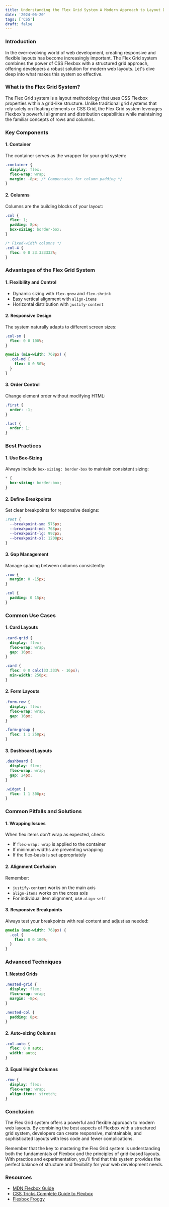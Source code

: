 ```yaml
---
title: Understanding the Flex Grid System A Modern Approach to Layout Design
date: '2024-06-20'
tags: ['CSS']
draft: false
---
```


### Introduction

In the ever-evolving world of web development, creating responsive and flexible layouts has become increasingly important. The Flex Grid system combines the power of CSS Flexbox with a structured grid approach, offering developers a robust solution for modern web layouts. Let's dive deep into what makes this system so effective.

<TOCInline toc={props.toc} exclude="Introduction" />

### What is the Flex Grid System?

The Flex Grid system is a layout methodology that uses CSS Flexbox properties within a grid-like structure. Unlike traditional grid systems that rely solely on floating elements or CSS Grid, the Flex Grid system leverages Flexbox's powerful alignment and distribution capabilities while maintaining the familiar concepts of rows and columns.

### Key Components

#### 1. Container
The container serves as the wrapper for your grid system:
```css
.container {
  display: flex;
  flex-wrap: wrap;
  margin: -8px; /* Compensates for column padding */
}
```

#### 2. Columns
Columns are the building blocks of your layout:
```css
.col {
  flex: 1;
  padding: 8px;
  box-sizing: border-box;
}

/* Fixed-width columns */
.col-4 {
  flex: 0 0 33.333333%;
}
```

### Advantages of the Flex Grid System

#### 1. Flexibility and Control
- Dynamic sizing with `flex-grow` and `flex-shrink`
- Easy vertical alignment with `align-items`
- Horizontal distribution with `justify-content`

#### 2. Responsive Design
The system naturally adapts to different screen sizes:
```css
.col-sm {
  flex: 0 0 100%;
}

@media (min-width: 768px) {
  .col-md {
    flex: 0 0 50%;
  }
}
```

#### 3. Order Control
Change element order without modifying HTML:
```css
.first {
  order: -1;
}

.last {
  order: 1;
}
```

### Best Practices

#### 1. Use Box-Sizing
Always include `box-sizing: border-box` to maintain consistent sizing:
```css
* {
  box-sizing: border-box;
}
```

#### 2. Define Breakpoints
Set clear breakpoints for responsive designs:
```css
:root {
  --breakpoint-sm: 576px;
  --breakpoint-md: 768px;
  --breakpoint-lg: 992px;
  --breakpoint-xl: 1200px;
}
```

#### 3. Gap Management
Manage spacing between columns consistently:
```css
.row {
  margin: 0 -15px;
}

.col {
  padding: 0 15px;
}
```

### Common Use Cases

#### 1. Card Layouts
```css
.card-grid {
  display: flex;
  flex-wrap: wrap;
  gap: 16px;
}

.card {
  flex: 0 0 calc(33.333% - 16px);
  min-width: 250px;
}
```

#### 2. Form Layouts
```css
.form-row {
  display: flex;
  flex-wrap: wrap;
  gap: 16px;
}

.form-group {
  flex: 1 1 250px;
}
```

#### 3. Dashboard Layouts
```css
.dashboard {
  display: flex;
  flex-wrap: wrap;
  gap: 24px;
}

.widget {
  flex: 1 1 300px;
}
```

### Common Pitfalls and Solutions

#### 1. Wrapping Issues
When flex items don't wrap as expected, check:
- If `flex-wrap: wrap` is applied to the container
- If minimum widths are preventing wrapping
- If the flex-basis is set appropriately

#### 2. Alignment Confusion
Remember:
- `justify-content` works on the main axis
- `align-items` works on the cross axis
- For individual item alignment, use `align-self`

#### 3. Responsive Breakpoints
Always test your breakpoints with real content and adjust as needed:
```css
@media (max-width: 768px) {
  .col {
    flex: 0 0 100%;
  }
}
```

### Advanced Techniques

#### 1. Nested Grids
```css
.nested-grid {
  display: flex;
  flex-wrap: wrap;
  margin: -8px;
}

.nested-col {
  padding: 8px;
}
```

#### 2. Auto-sizing Columns
```css
.col-auto {
  flex: 0 0 auto;
  width: auto;
}
```

#### 3. Equal Height Columns
```css
.row {
  display: flex;
  flex-wrap: wrap;
  align-items: stretch;
}
```

### Conclusion

The Flex Grid system offers a powerful and flexible approach to modern web layouts. By combining the best aspects of Flexbox with a structured grid system, developers can create responsive, maintainable, and sophisticated layouts with less code and fewer complications.

Remember that the key to mastering the Flex Grid system is understanding both the fundamentals of Flexbox and the principles of grid-based layouts. With practice and experimentation, you'll find that this system provides the perfect balance of structure and flexibility for your web development needs.

### Resources
- [MDN Flexbox Guide](https://developer.mozilla.org/en-US/docs/Learn/CSS/CSS_layout/Flexbox)
- [CSS Tricks Complete Guide to Flexbox](https://css-tricks.com/snippets/css/a-guide-to-flexbox/)
- [Flexbox Froggy](https://flexboxfroggy.com/)